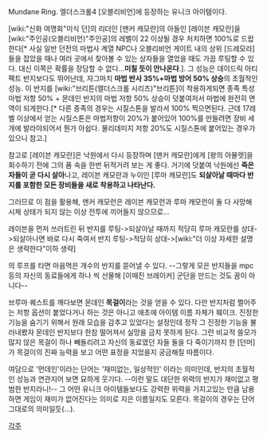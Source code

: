 Mundane Ring. 엘더스크롤4 [오블리비언]에 등장하는 유니크 아이템이다.

[wiki:"신화 여명회"미식 던]의 리더인 [맨커 캐모란]의 아들인 [레이븐 캐모란]을 [wiki:"주인공(오블리비언)"주인공]의 레벨이 22 이상될 경우 처치하면 100%로 드랍한다[* 사실 일반 던전의 마법사 계열 NPC나 오블리비언 게이트 내의 상위 [드레모라]들을 잡았을 때나 여러 곳에서 찾아볼 수 있는 상자들을 열었을 때도 가끔 루팅할 수 있다. 대신 이쪽은 확률을 장담할 수 없다...'''미칠 듯이 안나온다'''.]. 그 성능은 데이드릭 아티팩트 반지보다도 뛰어난데, 자그마치 '''마법 반사 35%+마법 방어 50% 상승'''의 초월적인 성능. 이 반지를 [wiki:"브리튼(엘더스크롤 시리즈)"브리튼]이 착용하게되면 종족 특성 마법 저항 50% + 몬데인 반지의 마법 저항 50% 상승이 덧붙여저서 마법에 완전히 면역이 되게한다.[* 다른 종족의 경우는 시질스톤을 발라서 100% 찍으면된다. 근데 17레벨 이상에서 얻는 시질스톤은 마법저항이 20%가 붙어있어 100%를 만들려면 장비 세개에 발라야되어서 뭔가 아쉽다. 물리데미지 저항 20%도 시질스톤에 붙어있는 경우가 있으니 참고.]

참고로 [레이븐 캐모란]은 낙원에서 다시 등장하며 [맨커 캐모란]에게 [왕의 아뮬렛]을 회수하기 전에 그의 품 속을 한번 뒤적거려 보는 게 좋다. 거기에 덧붙여 낙원에선 '''죽은 자들이 곧 다시 살아'''나고, 레이븐 캐모란과 누이인 [루마 캐모란]도 '''되살아날 때마다 반지를 포함한 모든 장비들을 새로 착용하고 나타난다.''' 

그러므로 이 점을 활용해, 맨커 캐모런은 레이븐 캐모런과 루마 캐모런이 둘 다 사망해 시체 상태가 되지 않는 이상 전투에 끼어들지 않으므로...

레이븐을 먼저 쓰러트린 뒤 반지를 루팅->되살아날 때까지 적당히 루마 캐모란를 상대->되살아나면 바로 다시 죽여서 반지 루팅->적당히 상대->[wiki:"더 이상 자세한 설명은 생략한다"이하 생략]

의 루프를 타면 마음먹은 개수의 반지를 뜯어낼 수 있다.  --그렇게 모은 반지들을 mpc 등의 자신의 동료들에게 하나 씩 선물해 [이매진 브레이커] 군단을 만드는 것도 꿈이 아니다--

브루마 퀘스트를 깨다보면 몬데인 '''목걸이'''라는 것을 얻을 수 있다. 다만 반지처럼 쩔어주는 저항 옵션이 붙었다거나 하는 것은 아니고 애초에 아이템 이름 자체가 훼이크. 진정한 기능을 숨기기 위해서 원래 모습을 감추고 있었다는 설정인데 정작 그 진정한 기능을 불러내봤자 몬데인 반지보다 한참 떨어져서 실망을 금치 못하게 된다. 그런 비교적 쓸모가 많지 않은 목걸이 하나 빼돌리려고 자신의 동료였던 자들 둘을 다 죽이기까지 한 [던머]가 목걸이의 진짜 능력을 보고 어떤 표정을 지었을지 궁금해질 따름이다.

여담으로 '먼데인'이라는 단어는 '재미없는, 일상적인' 이라는 의미인데, 반지의 초월적인 성능과 연관지어 보면 묘하게 웃기다. --이런 말도 대단한 위력의 반지가 재미없고 평범한 반지라니!-- 그 어떤 유니크 아이템들보다도 강력한 위력을 가지고있는 만큼 남용하면 게임이 재미가 없어진다는 의미로 지은 이름일지도 모른다. 목걸이의 경우는 단어 그대로의 의미일듯(...).

[[각주]]
